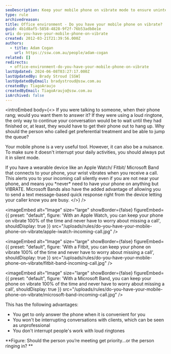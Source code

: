```yaml
---
seoDescription: Keep your mobile phone on vibrate mode to ensure uninterrupted work and conversations while minimizing distractions.
type: rule
archivedreason:
title: Office environment - Do you have your mobile phone on vibrate?
guid: 4b1d8af5-5858-4828-9f2f-76b53adb8e1e
uri: do-you-have-your-mobile-phone-on-vibrate
created: 2012-03-21T21:39:56.000Z
authors:
  - title: Adam Cogan
    url: https://ssw.com.au/people/adam-cogan
related: []
redirects:
  - office-environment-do-you-have-your-mobile-phone-on-vibrate
lastUpdated: 2024-06-08T03:27:17.000Z
lastUpdatedBy: Brady Stroud [SSW]
lastUpdatedByEmail: bradystroud@ssw.com.au
createdBy: TiagoAraujo
createdByEmail: TiagoAraujo@ssw.com.au
isArchived: false
---
```


<introEmbed
  body={<>
If you were talking to someone, when their phone rang; would you want them to answer it? If they were using a loud ringtone, the only way to continue your conversation would be to wait until they had finished or, at least, they would have to get their phone out to hang up. Why should the person who called get preferential treatment and be able to jump the queue?

Your mobile phone is a very useful tool. However, it can also be a nuisance. To make sure it doesn't interrupt your daily activities, you should always put it in silent mode.

If you have a wearable device like an Apple Watch/ Fitbit/ Microsoft Band that connects to your phone, your wrist vibrates when you receive a call. This alerts you to your incoming call silently even if you are not near your phone, and means you \*never\* need to have your phone on anything but VIBRATE. Microsoft Bands also have the added advantage of allowing you to send a text message-based quick response right from the device letting your caller know you are busy.
  </>}
/>

<imageEmbed
  alt="Image"
  size="large"
  showBorder={false}
  figureEmbed={{
    preset: "default",
    figure: 'With an Apple Watch, you can keep your phone on vibrate 100% of the time and never have to worry about missing a call',
    shouldDisplay: true
  }}
  src="/uploads/rules/do-you-have-your-mobile-phone-on-vibrate/apple-iwatch-incoming-call.jpg"
/>


<imageEmbed
  alt="Image"
  size="large"
  showBorder={false}
  figureEmbed={{
    preset: "default",
    figure: 'With a Fitbit, you can keep your phone on vibrate 100% of the time and never have to worry about missing a call',
    shouldDisplay: true
  }}
  src="/uploads/rules/do-you-have-your-mobile-phone-on-vibrate/fitbit-band-incoming-call.jpg"
/>


<imageEmbed
  alt="Image"
  size="large"
  showBorder={false}
  figureEmbed={{
    preset: "default",
    figure: 'With a Microsoft Band, you can keep your phone on vibrate 100% of the time and never have to worry about missing a call',
    shouldDisplay: true
  }}
  src="/uploads/rules/do-you-have-your-mobile-phone-on-vibrate/microsoft-band-incoming-call.jpg"
/>

This has the following advantages:

- You get to only answer the phone when it is convenient for you
- You won't be interrupting conversations with clients, which can be seen as unprofessional
- You don't interrupt people's work with loud ringtones

<youtubeEmbed url="https://www.youtube.com/embed/vwBzLLbE738?rel=0" description="" />

**Figure: Should the person you’re meeting get priority...or the person ringing in?
**
